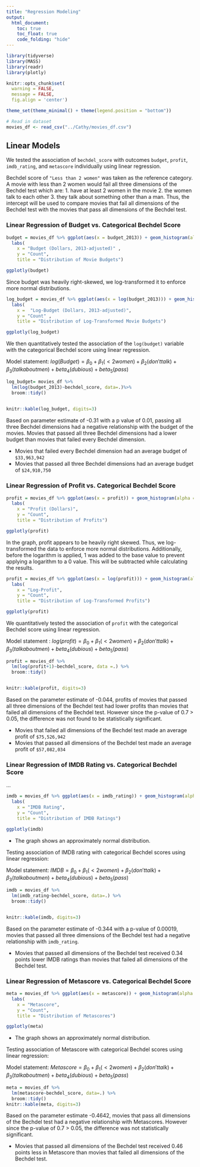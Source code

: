 ```yaml
---
title: "Regression Modeling"
output: 
  html_document:
    toc: true
    toc_float: true
    code_folding: "hide"
---
```


```r
library(tidyverse)
library(MASS)
library(readr)
library(plotly)

knitr::opts_chunk$set(
  warning = FALSE, 
  message = FALSE,
  fig.align = 'center')

theme_set(theme_minimal() + theme(legend.position = "bottom"))

# Read in dataset
movies_df <- read_csv("../Cathy/movies_df.csv")
```

## Linear Models

We tested the association of `bechdel_score` with outcomes `budget`, `profit`, `imdb_rating`, and `metascore` individually using linear regression.  

Bechdel score of `"Less than 2 women"` was taken as the reference category.
A movie with less than 2 women would fail all three dimensions of the Bechdel test which are: 
  1. have at least 2 women in the movie
  2. the women talk to each other 
  3. they talk about something other than a man. 
Thus, the intercept will be used to compare movies that fail all dimensions of the Bechdel test with the movies that pass all dimensions of the Bechdel test.

### Linear Regression of Budget vs. Categorical Bechdel Score

```r
budget = movies_df %>% ggplot(aes(x = budget_2013)) + geom_histogram(alpha = 0.8, color = "white") + 
  labs(
    x = "Budget (Dollars, 2013-adjusted)" ,
    y = "Count",
    title = "Distribution of Movie Budgets")

ggplotly(budget)

```

Since budget was heavily right-skewed, we log-transformed it to enforce more normal distributions.

```r
log_budget = movies_df %>% ggplot(aes(x = log(budget_2013))) + geom_histogram(alpha = 0.8, color = "white") + 
  labs(
    x =  "Log-Budget (Dollars, 2013-adjusted)",
    y = "Count" ,
    title = "Distribution of Log-Transformed Movie Budgets")

ggplotly(log_budget)
```

We then quantitatively tested the association of the `log(budget)` variable with the categorical Bechdel score using linear regression.

Model statement:
$log(Budget) =\beta_0+ \beta_1(<2 women) +\beta_2(don't talk) +\beta_3(talk about men) + beta_4(dubious)+beta_5(pass)$

```r

log_budget= movies_df %>%
  lm(log(budget_2013)~bechdel_score, data=.)%>% 
  broom::tidy()

  
knitr::kable(log_budget, digits=3)

```

Based on parameter estimate of -0.31 with a p value of 0.01, 
passing all three Bechdel dimensions had a negative relationship with the budget of the movies. Movies that passed all three Bechdel dimensions had a lower budget than movies that failed every Bechdel dimension.

* Movies that failed every Bechdel dimension had an average budget of `$33,963,942`
* Movies that passed all three Bechdel dimensions had an average budget of `$24,910,750`

### Linear Regression of Profit vs. Categorical Bechdel Score

```r
profit = movies_df %>% ggplot(aes(x = profit)) + geom_histogram(alpha = 0.8, color = "white") + 
  labs(
    x = "Profit (Dollars)",
    y = "Count",
    title = "Distribution of Profits")

ggplotly(profit)
```


In the graph, profit appears to be heavily right skewed. Thus, we log-transformed the data to enforce more normal distributions. Additionally, before the logarithm is applied, 1 was added to the base value to prevent applying a logarithm to a 0 value. This will be subtracted while calculating the results.

```r
profit = movies_df %>% ggplot(aes(x = log(profit))) + geom_histogram(alpha = 0.8, color = "white") + 
  labs(
    x = "Log-Profit",
    y = "Count",
    title = "Distribution of Log-Transformed Profits")

ggplotly(profit)
```
We quantitatively tested the association of `profit` with the categorical Bechdel score using linear regression.

 
Model statement : 
$log(profit) =\beta_0+ \beta_1(<2 women) +\beta_2(don't talk) +\beta_3(talk about men) + beta_4(dubious)+beta_5(pass)$

```r

profit = movies_df %>% 
  lm(log(profit+1)~bechdel_score, data =.) %>% 
  broom::tidy()


knitr::kable(profit, digits=3)
```
Based on the parameter estimate of -0.044, 
profits of movies that passed all three dimensions of the Bechdel test had lower profits than movies that failed all dimensions of the Bechdel test. However since the p-value of 0.7 > 0.05, the difference was not found to be statistically significant.

* Movies that failed all dimensions of the Bechdel test made an average profit of `$75,526,942`
* Movies that passed all dimensions of the Bechdel test made an average profit of `$57,082,034`


### Linear Regression of IMDB Rating vs. Categorical Bechdel Score

…
```r
imdb = movies_df %>% ggplot(aes(x = imdb_rating)) + geom_histogram(alpha = 0.8, color = "white") + 
  labs(
    x = "IMDB Rating",
    y = "Count",
    title = "Distribution of IMDB Ratings")

ggplotly(imdb)
```
* The graph shows an approximately normal distribution.

Testing association of IMDB rating with categorical Bechdel scores using linear regression:

Model statement:
$IMDB =\beta_0+ \beta_1(<2 women) +\beta_2(don't talk) +\beta_3(talk about men) + beta_4(dubious)+beta_5(pass)$

```r
imdb = movies_df %>% 
  lm(imdb_rating~bechdel_score, data=.) %>% 
  broom::tidy()


knitr::kable(imdb, digits=3)

```

Based on the parameter estimate of -0.344 with a p-value of 0.00019, movies that passed all three dimensions of the Bechdel test had a negative relationship with `imdb_rating`.

* Movies that passed all dimensions of the Bechdel test received 0.34 points lower IMDB ratings than movies that failed all dimensions of the Bechdel test.

### Linear Regression of Metascore vs. Categorical Bechdel Score

```r
meta = movies_df %>% ggplot(aes(x = metascore)) + geom_histogram(alpha = 0.8, color = "white") + 
  labs(
    x = "Metascore",
    y = "Count",
    title = "Distribution of Metascores")

ggplotly(meta)
```
* The graph shows an approximately normal distribution.

Testing association of Metascore with categorical Bechdel scores using linear regression:

Model statement: 
$Metascore =\beta_0+ \beta_1(<2 women) +\beta_2(don't talk) +\beta_3(talk about men) + beta_4(dubious)+beta_5(pass)$

```r
meta = movies_df %>% 
  lm(metascore~bechdel_score, data=.) %>% 
  broom::tidy()
knitr::kable(meta, digits=3)

```
Based on the parameter estimate -0.4642, movies that pass all dimensions of the Bechdel test had a negative relationship with Metascores. However since the p-value of 0.7 > 0.05, the difference was not statistically significant.

* Movies that passed all dimensions of the Bechdel test received 0.46 points less in Metascore than movies that failed all dimensions of the Bechdel test.



